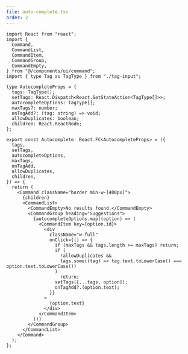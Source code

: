 ```yaml
---
file: auto-complete.tsx
order: 2
---
```


```tsx
import React from "react";
import {
  Command,
  CommandList,
  CommandItem,
  CommandGroup,
  CommandEmpty,
} from "@/components/ui/command";
import { type Tag as TagType } from "./tag-input";

type AutocompleteProps = {
  tags: TagType[];
  setTags: React.Dispatch<React.SetStateAction<TagType[]>>;
  autocompleteOptions: TagType[];
  maxTags?: number;
  onTagAdd?: (tag: string) => void;
  allowDuplicates: boolean;
  children: React.ReactNode;
};

export const Autocomplete: React.FC<AutocompleteProps> = ({
  tags,
  setTags,
  autocompleteOptions,
  maxTags,
  onTagAdd,
  allowDuplicates,
  children,
}) => {
  return (
    <Command className="border min-w-[400px]">
      {children}
      <CommandList>
        <CommandEmpty>No results found.</CommandEmpty>
        <CommandGroup heading="Suggestions">
          {autocompleteOptions.map((option) => (
            <CommandItem key={option.id}>
              <div
                className="w-full"
                onClick={() => {
                  if (maxTags && tags.length >= maxTags) return;
                  if (
                    !allowDuplicates &&
                    tags.some((tag) => tag.text.toLowerCase() === option.text.toLowerCase())
                  )
                    return;
                  setTags([...tags, option]);
                  onTagAdd?.(option.text);
                }}
              >
                {option.text}
              </div>
            </CommandItem>
          ))}
        </CommandGroup>
      </CommandList>
    </Command>
  );
};
```
